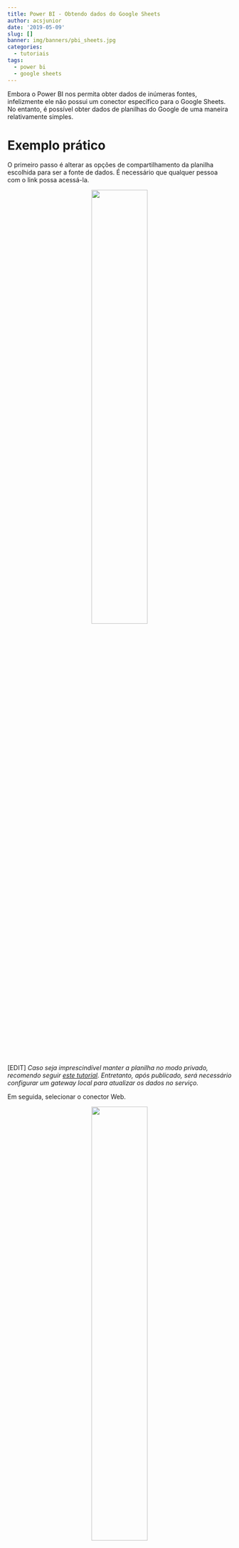 ```yaml
---
title: Power BI - Obtendo dados do Google Sheets
author: acsjunior
date: '2019-05-09'
slug: []
banner: img/banners/pbi_sheets.jpg
categories:
  - tutoriais
tags:
  - power bi
  - google sheets
---
```


Embora o Power BI nos permita obter dados de inúmeras fontes, infelizmente ele não possui um conector específico para o Google Sheets. No entanto, é possível obter dados de planilhas do Google de uma maneira relativamente simples.

# Exemplo prático

O primeiro passo é alterar as opções de compartilhamento da planilha escolhida para ser a fonte de dados. É necessário que qualquer pessoa com o link possa acessá-la.

<center>
![](/blog/2019-05-09-power-bi-obtendo-dados-do-google-sheets/index.pt-br_files/1557435655415.png){width=50% height=50%}</center>

[EDIT] *Caso seja imprescindível manter a planilha no modo privado, recomendo seguir [este tutorial](https://www.linkedin.com/feed/update/urn:li:activity:6543657597847818240?lipi=urn%3Ali%3Apage%3Ad_flagship3_pulse_read%3Bg%2BNRE%2FsjRpiBS%2BDQm7vZDQ%3D%3D). Entretanto, após publicado, será necessário configurar um gateway local para atualizar os dados no serviço.*

Em seguida, selecionar o conector Web.

<center>
![](/blog/2019-05-09-power-bi-obtendo-dados-do-google-sheets/index.pt-br_files/1557435698985.png){width=50% height=50%}</center>

Uma URL será solicitada, porém, antes é necessário alterar a URL da planilha para o seguinte formato: `https://docs.google.com/spreadsheets/d/[id planilha]/export?format=xlsx&id=[id planilha]`

**Exemplo**: aqui a URL original da planilha utilizada nesta demonstração: `https://cs.google.com/spreadsheets/d/1_JkXMrdyE_F_JPhNz_RXisI0P0vOQt_pi-7SEpsAxo8/edit#gid=0`

Observe que neste caso, `[id planilha]` = `1_JkXMrdyE_F_JPhNz_RXisI0P0vOQt_pi-7SEpsAxo8`.

E agora a URL após a alteração: `https://docs.google.com/spreadsheets/d/1_JkXMrdyE_F_JPhNz_RXisI0P0vOQt_pi-7SEpsAxo8/export?format=xlsx&id=1_JkXMrdyE_F_JPhNz_RXisI0P0vOQt_pi-7SEpsAxo8`

Feita a alteração e informada a URL, o próximo passo é selecionar as páginas que desejamos conectar com o Power BI e então prosseguir da mesma maneira que seria com outras fontes de dados. Neste exemplo eu selecionei somente a *Página1*.

![](/blog/2019-05-09-power-bi-obtendo-dados-do-google-sheets/index.pt-br_files/1557436069627.png){width=100% height=100%}

E, no modo de edição, apenas removi as linhas em branco e alterei o nome da tabela para *Iris*.

<center>
![](/blog/2019-05-09-power-bi-obtendo-dados-do-google-sheets/index.pt-br_files/1557436188931.png){width=50% height=50%} </center>

Após fechar e aplicar, tudo pronto para criar os relatórios dinâmicos.

![](/blog/2019-05-09-power-bi-obtendo-dados-do-google-sheets/index.pt-br_files/1557436500817.png){width=100% height=100%}

# Ponto de atenção

Nos testes que realizei não tive sucesso nos casos que havia tabela dinâmica em uma das páginas do Sheets, mas ao remover a página (ou somente a tabela dinâmica) a conexão foi estabelecida normalmente.

# Conclusão

O Google Sheets está cada vez mais ganhando espaço em ambientes corporativos, onde o MS Excel já foi absoluto. E o Power BI, por sua vez, tem estado cada vez mais presente entre usuários não necessariamente especialistas em Business Intelligence. Portanto, esta interface Power BI x Google Sheets pode se tornar cada vez mais frequente no dia a dia de diversos profissionais e eu espero, sinceramente, que este artigo possa ser útil aos marinheiros de primeira viagem.

*Os arquivos utilizados neste exemplo estão disponíveis no [GitHub](https://drive.google.com/open?id=1ocdHR3_FgfU8DLuSpxpIdL5cfE67xMjj)*
